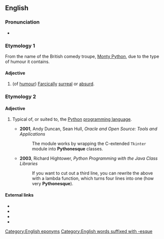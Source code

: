 ==English==

===Pronunciation===
*{{audio|en-uk-Pythonesque.ogg|Audio (UK)|lang=en}}

===Etymology 1===
From the name of the British comedy troupe, [[Monty Python]], due to the type of humour it contains.

====Adjective====
{{en-adj}}

# (of [[humour]]) [[farcical|Farcically]] [[surreal]] or [[absurd]].

===Etymology 2===

====Adjective====
{{en-adj}}

# {{context|computing|informal|lang=en}} Typical of, or suited to, the [[Python]] [[programming language]].
#* '''2001''', Andy Duncan, Sean Hull, ''Oracle and Open Source: Tools and Applications''
#*: The module works by wrapping the C-extended <code>Tkinter</code> module into '''Pythonesque''' classes.
#* '''2003''', Richard Hightower, ''Python Programming with the Java Class Libraries''
#*: If you want to cut out a third line, you can rewrite the above with a lambda function, which turns four lines into one (how very '''Pythonesque''').

====External links====
* {{pedialite|Monty Python}}
* {{pedialite|Monty Python's Flying Circus}}
* {{pedialite|Monty Python's Flying Circus}}
* {{pedialite|Python (programming language}}
[[Category:English eponyms]]
[[Category:English words suffixed with -esque]]